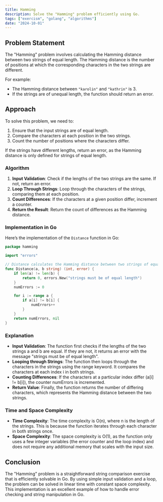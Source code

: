```yaml
---
title: Hamming
description: Solve the "Hamming" problem efficiently using Go.
tags: ["exercism", "golang", "algorithms"]
date: "2024-10-01"
---
```


## Problem Statement

The "Hamming" problem involves calculating the Hamming distance between two strings of equal length. The Hamming distance is the number of positions at which the corresponding characters in the two strings are different.

For example:
- The Hamming distance between `"karolin"` and `"kathrin"` is 3.
- If the strings are of unequal length, the function should return an error.

## Approach

To solve this problem, we need to:
1. Ensure that the input strings are of equal length.
2. Compare the characters at each position in the two strings.
3. Count the number of positions where the characters differ.

If the strings have different lengths, return an error, as the Hamming distance is only defined for strings of equal length.

### Algorithm

1. **Input Validation**: Check if the lengths of the two strings are the same. If not, return an error.
2. **Loop Through Strings**: Loop through the characters of the strings, comparing them at each position.
3. **Count Differences**: If the characters at a given position differ, increment a counter.
4. **Return the Result**: Return the count of differences as the Hamming distance.

### Implementation in Go

Here’s the implementation of the `Distance` function in Go:

```go
package hamming

import "errors"

// Distance calculates the Hamming distance between two strings of equal length.
func Distance(a, b string) (int, error) {
	if len(a) != len(b) {
		return 0, errors.New("strings must be of equal length")
	}
	numErrors := 0

	for i := range a {
		if a[i] != b[i] {
			numErrors++
		}
	}
	return numErrors, nil
}
```

### Explanation
- **Input Validation**: The function first checks if the lengths of the two strings a and b are equal. If they are not, it returns an error with the message "strings must be of equal length".
- **Looping through Strings**: The function then loops through the characters in the strings using the range keyword. It compares the characters at each index i in both strings.
- **Counting Differences**: If the characters at a particular index differ (a[i] != b[i]), the counter numErrors is incremented.
- **Return Value**: Finally, the function returns the number of differing characters, which represents the Hamming distance between the two strings.

### Time and Space Complexity
- **Time Complexity**: The time complexity is O(n), where n is the length of the strings. This is because the function iterates through each character in both strings once.
- **Space Complexity**: The space complexity is O(1), as the function only uses a few integer variables (the error counter and the loop index) and does not require any additional memory that scales with the input size.


## Conclusion
The "Hamming" problem is a straightforward string comparison exercise that is efficiently solvable in Go. By using simple input validation and a loop, the problem can be solved in linear time with constant space complexity. This implementation is an excellent example of how to handle error checking and string manipulation in Go.